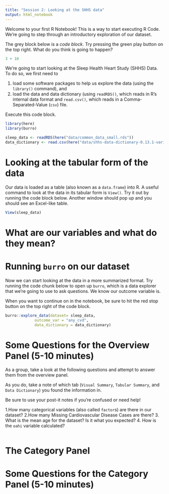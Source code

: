 ```yaml
---
title: "Session 2: Looking at the SHHS data"
output: html_notebook
---
```


Welcome to your first R Notebook! This is a way to start executing R Code. We're going to step through an introductory exploration of our dataset. 

The grey block below is a *code block*. Try pressing the green play button on the top right. What do you think is going to happen?

```r
3 + 10 
```

We're going to start looking at the Sleep Health Heart Study (SHHS) Data. To do so, we first need to 

1) load some software packages to help us explore the data (using the `library()` command), and 
2) load the data and data dictionary (using `readRDS()`, which reads in R's internal data format and `read.csv()`, which reads in a Comma-Separated-Value (`csv`) file.

Execute this code block.

```r
library(here)
library(burro)

sleep_data <- readRDS(here("data/common_data_small.rds"))
data_dictionary <- read.csv(here("data/shhs-data-dictionary-0.13.1-variables.csv"))
```

# Looking at the tabular form of the data

Our data is loaded as a table (also known as a `data.frame`) into R. A useful command to look at the data in its tabular form is `View()`. Try it out by running the code block below. Another window should pop up and you should see an Excel-like table. 

```r
View(sleep_data)
```

# What are our variables and what do they mean?



# Running `burro` on our dataset

Now we can start looking at the data in a more summarized format. Try running the code chunk below to open up `burro`, which is a data explorer that we're going to use to ask questions. We know our outcome variable is.

When you want to continue on in the notebook, be sure to hit the red stop button on the top right of the code block.

```r
burro::explore_data(dataset= sleep_data, 
             outcome_var = "any_cvd", 
             data_dictionary = data_dictionary)
```

# Some Questions for the Overview Panel (5-10 minutes)

As a group, take a look at the following questions and attempt to answer them from the overview panel. 

As you do, take a note of which tab (`Visual Summary`, `Tabular Summary`, and `Data Dictionary`) you found the information in.

Be sure to use your post-it notes if you're confused or need help!

1.How many categorical variables (also called `factor`s) are there in our dataset?
2.How many Missing Cardiovascular Disease Cases are there?
3. What is the mean age for the dataset? Is it what you expected?
4. How is the `oahi` variable calculated?

```r

```

# The Category Panel

# Some Questions for the Category Panel (5-10 minutes)

